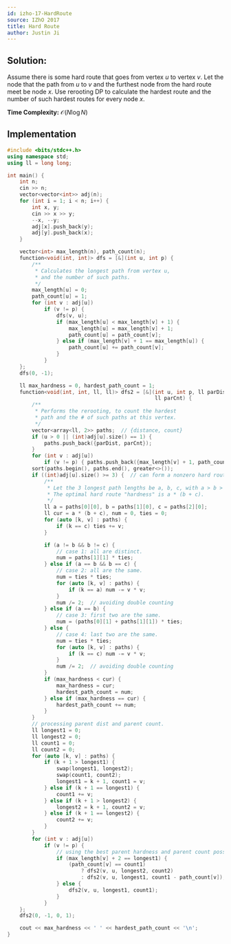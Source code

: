 ```yaml
---
id: izho-17-HardRoute
source: IZhO 2017
title: Hard Route
author: Justin Ji
---
```


## Solution:

Assume there is some hard route that goes from vertex $u$ to vertex $v$. Let the node that the path from $u$ to $v$ and the furthest node from the hard route meet be node $x$. Use rerooting DP to calculate the hardest route and the number of such hardest routes for every node $x$.

**Time Complexity:** $\mathcal{O}(N\log{N})$

## Implementation

```cpp
#include <bits/stdc++.h>
using namespace std;
using ll = long long;

int main() {
	int n;
	cin >> n;
	vector<vector<int>> adj(n);
	for (int i = 1; i < n; i++) {
		int x, y;
		cin >> x >> y;
		--x, --y;
		adj[x].push_back(y);
		adj[y].push_back(x);
	}

	vector<int> max_length(n), path_count(n);
	function<void(int, int)> dfs = [&](int u, int p) {
		/**
		 * Calculates the longest path from vertex u,
		 * and the number of such paths.
		 */
		max_length[u] = 0;
		path_count[u] = 1;
		for (int v : adj[u])
			if (v != p) {
				dfs(v, u);
				if (max_length[u] < max_length[v] + 1) {
					max_length[u] = max_length[v] + 1;
					path_count[u] = path_count[v];
				} else if (max_length[v] + 1 == max_length[u]) {
					path_count[u] += path_count[v];
				}
			}
	};
	dfs(0, -1);

	ll max_hardness = 0, hardest_path_count = 1;
	function<void(int, int, ll, ll)> dfs2 = [&](int u, int p, ll parDist,
	                                            ll parCnt) {
		/**
		 * Performs the rerooting, to count the hardest
		 * path and the # of such paths at this vertex.
		 */
		vector<array<ll, 2>> paths;  // {distance, count}
		if (u > 0 || (int)adj[u].size() == 1) {
			paths.push_back({parDist, parCnt});
		}
		for (int v : adj[u])
			if (v != p) { paths.push_back({max_length[v] + 1, path_count[v]}); }
		sort(paths.begin(), paths.end(), greater<>());
		if ((int)adj[u].size() >= 3) {  // can form a nonzero hard route
			/**
			 * Let the 3 longest path lengths be a, b, c, with a > b > c.
			 * The optimal hard route "hardness" is a * (b + c).
			 */
			ll a = paths[0][0], b = paths[1][0], c = paths[2][0];
			ll cur = a * (b + c), num = 0, ties = 0;
			for (auto [k, v] : paths) {
				if (k == c) ties += v;
			}

			if (a != b && b != c) {
				// case 1: all are distinct.
				num = paths[1][1] * ties;
			} else if (a == b && b == c) {
				// case 2: all are the same.
				num = ties * ties;
				for (auto [k, v] : paths) {
					if (k == a) num -= v * v;
				}
				num /= 2;  // avoiding double counting
			} else if (a == b) {
				// case 3: first two are the same.
				num = (paths[0][1] + paths[1][1]) * ties;
			} else {
				// case 4: last two are the same.
				num = ties * ties;
				for (auto [k, v] : paths) {
					if (k == c) num -= v * v;
				}
				num /= 2;  // avoiding double counting
			}
			if (max_hardness < cur) {
				max_hardness = cur;
				hardest_path_count = num;
			} else if (max_hardness == cur) {
				hardest_path_count += num;
			}
		}
		// processing parent dist and parent count.
		ll longest1 = 0;
		ll longest2 = 0;
		ll count1 = 0;
		ll count2 = 0;
		for (auto [k, v] : paths) {
			if (k + 1 > longest1) {
				swap(longest1, longest2);
				swap(count1, count2);
				longest1 = k + 1, count1 = v;
			} else if (k + 1 == longest1) {
				count1 += v;
			} else if (k + 1 > longest2) {
				longest2 = k + 1, count2 = v;
			} else if (k + 1 == longest2) {
				count2 += v;
			}
		}
		for (int v : adj[u])
			if (v != p) {
				// using the best parent hardness and parent count possible.
				if (max_length[v] + 2 == longest1) {
					(path_count[v] == count1)
					    ? dfs2(v, u, longest2, count2)
					    : dfs2(v, u, longest1, count1 - path_count[v]);
				} else {
					dfs2(v, u, longest1, count1);
				}
			}
	};
	dfs2(0, -1, 0, 1);

	cout << max_hardness << ' ' << hardest_path_count << '\n';
}
```

